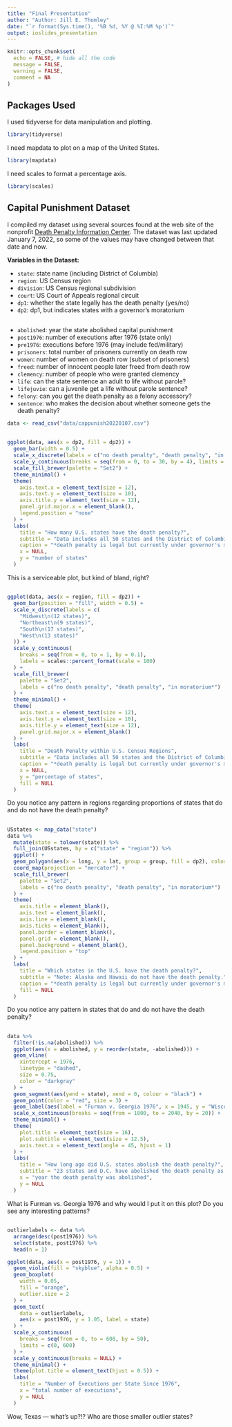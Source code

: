 ```yaml
---
title: "Final Presentation"
author: "Author: Jill E. Thomley"
date: "`r format(Sys.time(), '%B %d, %Y @ %I:%M %p')`"
output: ioslides_presentation
---
```


```r
knitr::opts_chunk$set(
  echo = FALSE, # hide all the code
  message = FALSE,
  warning = FALSE,
  comment = NA
)
```

## Packages Used

I used tidyverse for data manipulation and plotting.

```r
library(tidyverse)
```

I need mapdata to plot on a map of the United States.

```r
library(mapdata)
```

I need scales to format a percentage axis.

```r
library(scales)
```

## Capital Punishment Dataset

I compiled my dataset using several sources found at the web site of the nonprofit [Death Penalty Information Center](https://deathpenaltyinfo.org/). The dataset was last updated January 7, 2022, so some of the values may have changed between that date and now. 

**Variables in the Dataset:**

* `state`: state name (including District of Columbia)
* `region`: US Census region
* `division`: US Census regional subdivision
* `court`: US Court of Appeals regional circuit
* `dp1`: whether the state legally has the death penalty (yes/no)
* `dp2`: dp1, but indicates states with a governor’s moratorium  

## 

* `abolished`: year the state abolished capital punishment
* `post1976`: number of executions after 1976 (state only)
* `pre1976`: executions before 1976 (may include fed/military)
* `prisoners`: total number of prisoners currently on death row
* `women`: number of women on death row (subset of prisoners)
* `freed`: number of innocent people later freed from death row
* `clemency`: number of people who were granted clemency
* `life`: can the state sentence an adult to life without parole?
* `lifejuvie`: can a juvenile get a life without parole sentence?
* `felony`: can you get the death penalty as a felony accessory?
* `sentence`: who makes the decision about whether someone gets the death penalty?

```r
data <- read_csv("data/cappunish20220107.csv")
```

##

```r
ggplot(data, aes(x = dp2, fill = dp2)) +
  geom_bar(width = 0.5) +
  scale_x_discrete(labels = c("no death penalty", "death penalty", "in moratorium*")) +
  scale_y_continuous(breaks = seq(from = 0, to = 30, by = 4), limits = c(0, 28)) +
  scale_fill_brewer(palette = "Set2") +
  theme_minimal() +
  theme(
    axis.text.x = element_text(size = 12),
    axis.text.y = element_text(size = 10),
    axis.title.y = element_text(size = 12),
    panel.grid.major.x = element_blank(),
    legend.position = "none"
  ) +
  labs(
    title = "How many U.S. states have the death penalty?",
    subtitle = "Data includes all 50 states and the District of Columbia",
    caption = "*death penalty is legal but currently under governor's moratorium",
    x = NULL,
    y = "number of states"
  )
```

This is a serviceable plot, but kind of bland, right?

##

```r
ggplot(data, aes(x = region, fill = dp2)) +
  geom_bar(position = "fill", width = 0.5) +
  scale_x_discrete(labels = c(
    "Midwest\n(12 states)",
    "Northeast\n(9 states)",
    "South\n(17 states)",
    "West\n(13 states)"
  )) +
  scale_y_continuous(
    breaks = seq(from = 0, to = 1, by = 0.1),
    labels = scales::percent_format(scale = 100)
  ) +
  scale_fill_brewer(
    palette = "Set2",
    labels = c("no death penalty", "death penalty", "in moratorium*")
  ) +
  theme_minimal() +
  theme(
    axis.text.x = element_text(size = 12),
    axis.text.y = element_text(size = 10),
    axis.title.y = element_text(size = 12),
    panel.grid.major.x = element_blank()
  ) +
  labs(
    title = "Death Penalty within U.S. Census Regions",
    subtitle = "Data includes all 50 states and the District of Columbia",
    caption = "*death penalty is legal but currently under governor's moratorium",
    x = NULL,
    y = "percentage of states",
    fill = NULL
  )
```

Do you notice any pattern in regions regarding proportions of states that do and do not have the death penalty?

##

```r
USstates <- map_data("state")
data %>%
  mutate(state = tolower(state)) %>%
  full_join(USstates, by = c("state" = "region")) %>%
  ggplot() +
  geom_polygon(aes(x = long, y = lat, group = group, fill = dp2), color = "black") +
  coord_map(projection = "mercator") +
  scale_fill_brewer(
    palette = "Set2",
    labels = c("no death penalty", "death penalty", "in moratorium*")
  ) +
  theme(
    axis.title = element_blank(),
    axis.text = element_blank(),
    axis.line = element_blank(),
    axis.ticks = element_blank(),
    panel.border = element_blank(),
    panel.grid = element_blank(),
    panel.background = element_blank(),
    legend.position = "top"
  ) +
  labs(
    title = "Which states in the U.S. have the death penalty?",
    subtitle = "Note: Alaska and Hawaii do not have the death penalty.",
    caption = "*death penalty is legal but currently under governor's moratorium",
    fill = NULL
  )
```

Do you notice any pattern in states that do and do not have the death penalty?

##

```r
data %>%
  filter(!is.na(abolished)) %>%
  ggplot(aes(x = abolished, y = reorder(state, -abolished))) +
  geom_vline(
    xintercept = 1976,
    linetype = "dashed",
    size = 0.75,
    color = "darkgray"
  ) +
  geom_segment(aes(yend = state), xend = 0, colour = "black") +
  geom_point(color = "red", size = 3) +
  geom_label(aes(label = "Furman v. Georgia 1976", x = 1945, y = "Wisconsin")) +
  scale_x_continuous(breaks = seq(from = 1800, to = 2040, by = 20)) +
  theme_minimal() +
  theme(
    plot.title = element_text(size = 16),
    plot.subtitle = element_text(size = 12.5),
    axis.text.x = element_text(angle = 45, hjust = 1)
  ) +
  labs(
    title = "How long ago did U.S. states abolish the death penalty?",
    subtitle = "23 states and D.C. have abolished the death penalty as of April 2022",
    x = "year the death penalty was abolished",
    y = NULL
  )
```

What is Furman vs. Georgia 1976 and why would I put it on this plot? Do you see any interesting patterns?

##

```r
outlierlabels <- data %>%
  arrange(desc(post1976)) %>%
  select(state, post1976) %>%
  head(n = 1)

ggplot(data, aes(x = post1976, y = 1)) +
  geom_violin(fill = "skyblue", alpha = 0.5) +
  geom_boxplot(
    width = 0.05,
    fill = "orange",
    outlier.size = 2
  ) +
  geom_text(
    data = outlierlabels,
    aes(x = post1976, y = 1.05, label = state)
  ) +
  scale_x_continuous(
    breaks = seq(from = 0, to = 600, by = 50),
    limits = c(0, 600)
  ) +
  scale_y_continuous(breaks = NULL) +
  theme_minimal() +
  theme(plot.title = element_text(hjust = 0.5)) +
  labs(
    title = "Number of Executions per State Since 1976",
    x = "total number of executions",
    y = NULL
  )
```

Wow, Texas --- what's up?!? Who are those smaller outlier states?